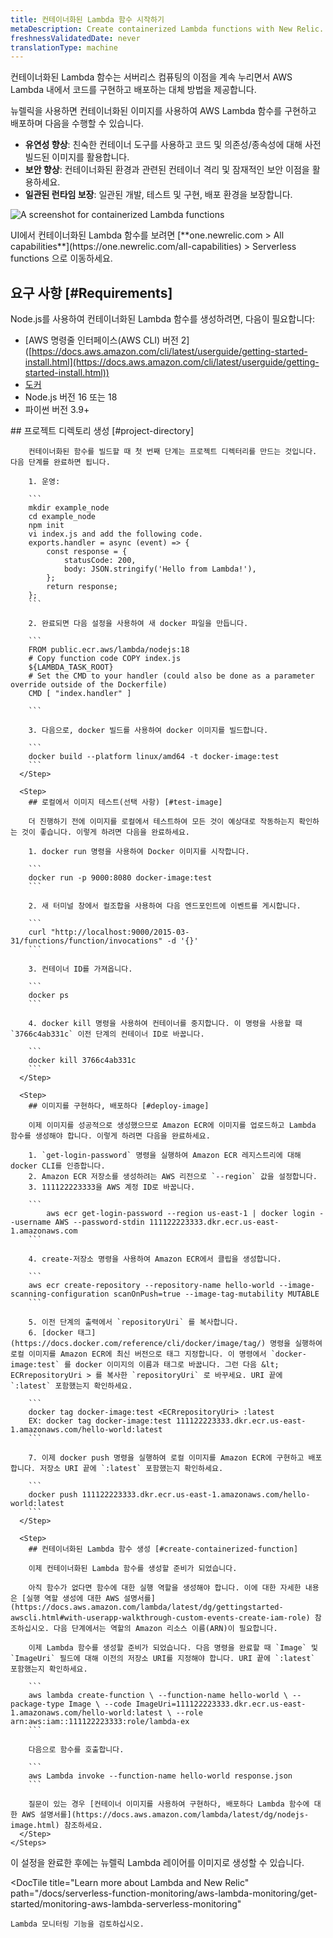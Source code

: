 ```yaml
---
title: 컨테이너화된 Lambda 함수 시작하기
metaDescription: Create containerized Lambda functions with New Relic.
freshnessValidatedDate: never
translationType: machine
---
```



컨테이너화된 Lambda 함수는 서버리스 컴퓨팅의 이점을 계속 누리면서 AWS Lambda 내에서 코드를 구현하고 배포하는 대체 방법을 제공합니다.

뉴렐릭을 사용하면 컨테이너화된 이미지를 사용하여 AWS Lambda 함수를 구현하고 배포하며 다음을 수행할 수 있습니다.

* **유연성 향상**: 친숙한 컨테이너 도구를 사용하고 코드 및 의존성/종속성에 대해 사전 빌드된 이미지를 활용합니다.
* **보안 향상**: 컨테이너화된 환경과 관련된 컨테이너 격리 및 잠재적인 보안 이점을 활용하세요.
* **일관된 런타임 보장**: 일관된 개발, 테스트 및 구현, 배포 환경을 보장합니다.

<img
  title="containerized functions"
  alt="A screenshot for containerized Lambda functions"
  src={serverlessLambdaContainerizedFunctions}
/>

<figcaption>
  UI에서 컨테이너화된 Lambda 함수를 보려면 [<DoNotTranslate>**one.newrelic.com > All capabilities**</DoNotTranslate>](https://one.newrelic.com/all-capabilities) > Serverless functions 으로 이동하세요.
</figcaption>

## 요구 사항 [#Requirements]

Node.js를 사용하여 컨테이너화된 Lambda 함수를 생성하려면, 다음이 필요합니다:

* \[AWS 명령줄 인터페이스(AWS CLI) 버전 2] ([https://docs.aws.amazon.com/cli/latest/userguide/getting-started-install.html](https://docs.aws.amazon.com/cli/latest/userguide/getting-started-install.html))
* [도커](https://docs.docker.com/get-docker/)
* Node.js 버전 16 또는 18
* 파이썬 버전 3.9+

<CollapserGroup>
  <Collapser
    id="node"
    title="Node.js를 사용하여 컨테이너화된 Lambda 함수 생성"
  >
    <Steps>
      <Step>
        ## 프로젝트 디렉토리 생성 [#project-directory]

        컨테이너화된 함수를 빌드할 때 첫 번째 단계는 프로젝트 디렉터리를 만드는 것입니다. 다음 단계를 완료하면 됩니다.

        1. 운영:

        ```
        mkdir example_node
        cd example_node
        npm init
        vi index.js and add the following code.
        exports.handler = async (event) => {
            const response = {
                statusCode: 200,
                body: JSON.stringify('Hello from Lambda!'),
            };
            return response;
        };
        ```

        2. 완료되면 다음 설정을 사용하여 새 docker 파일을 만듭니다.

        ```
        FROM public.ecr.aws/lambda/nodejs:18
        # Copy function code COPY index.js
        ${LAMBDA_TASK_ROOT} 
        # Set the CMD to your handler (could also be done as a parameter override outside of the Dockerfile) 
        CMD [ "index.handler" ]

        ```

        3. 다음으로, docker 빌드를 사용하여 docker 이미지를 빌드합니다.

        ```
        docker build --platform linux/amd64 -t docker-image:test 
        ```
      </Step>

      <Step>
        ## 로컬에서 이미지 테스트(선택 사항) [#test-image]

        더 진행하기 전에 이미지를 로컬에서 테스트하여 모든 것이 예상대로 작동하는지 확인하는 것이 좋습니다. 이렇게 하려면 다음을 완료하세요.

        1. docker run 명령을 사용하여 Docker 이미지를 시작합니다.

        ```
        docker run -p 9000:8080 docker-image:test
        ```

        2. 새 터미널 창에서 컬조합을 사용하여 다음 엔드포인트에 이벤트를 게시합니다.

        ```
        curl "http://localhost:9000/2015-03-31/functions/function/invocations" -d '{}'
        ```

        3. 컨테이너 ID를 가져옵니다.

        ```
        docker ps
        ```

        4. docker kill 명령을 사용하여 컨테이너를 중지합니다. 이 명령을 사용할 때 `3766c4ab331c` 이전 단계의 컨테이너 ID로 바꿉니다.

        ```
        docker kill 3766c4ab331c
        ```
      </Step>

      <Step>
        ## 이미지를 구현하다, 배포하다 [#deploy-image]

        이제 이미지를 성공적으로 생성했으므로 Amazon ECR에 이미지를 업로드하고 Lambda 함수를 생성해야 합니다. 이렇게 하려면 다음을 완료하세요.

        1. `get-login-password` 명령을 실행하여 Amazon ECR 레지스트리에 대해 docker CLI를 인증합니다.
        2. Amazon ECR 저장소를 생성하려는 AWS 리전으로 `--region` 값을 설정합니다.
        3. 111122223333을 AWS 계정 ID로 바꿉니다.

        ```
            aws ecr get-login-password --region us-east-1 | docker login --username AWS --password-stdin 111122223333.dkr.ecr.us-east-1.amazonaws.com
        ```

        4. create-저장소 명령을 사용하여 Amazon ECR에서 클립을 생성합니다.

        ```
        aws ecr create-repository --repository-name hello-world --image-scanning-configuration scanOnPush=true --image-tag-mutability MUTABLE
        ```

        5. 이전 단계의 출력에서 `repositoryUri` 를 복사합니다.
        6. [docker 태그](https://docs.docker.com/reference/cli/docker/image/tag/) 명령을 실행하여 로컬 이미지를 Amazon ECR에 최신 버전으로 태그 지정합니다. 이 명령에서 `docker-image:test` 를 docker 이미지의 이름과 태그로 바꿉니다. 그런 다음 &lt; ECRrepositoryUri > 를 복사한 `repositoryUri` 로 바꾸세요. URI 끝에 `:latest` 포함했는지 확인하세요.

        ```
        docker tag docker-image:test <ECRrepositoryUri> :latest
        EX: docker tag docker-image:test 111122223333.dkr.ecr.us-east-1.amazonaws.com/hello-world:latest
        ```

        7. 이제 docker push 명령을 실행하여 로컬 이미지를 Amazon ECR에 구현하고 배포합니다. 저장소 URI 끝에 `:latest` 포함했는지 확인하세요.

        ```
        docker push 111122223333.dkr.ecr.us-east-1.amazonaws.com/hello-world:latest
        ```
      </Step>

      <Step>
        ## 컨테이너화된 Lambda 함수 생성 [#create-containerized-function]

        이제 컨테이너화된 Lambda 함수를 생성할 준비가 되었습니다.

        아직 함수가 없다면 함수에 대한 실행 역할을 생성해야 합니다. 이에 대한 자세한 내용은 [실행 역할 생성에 대한 AWS 설명서를](https://docs.aws.amazon.com/lambda/latest/dg/gettingstarted-awscli.html#with-userapp-walkthrough-custom-events-create-iam-role) 참조하십시오. 다음 단계에서는 역할의 Amazon 리소스 이름(ARN)이 필요합니다.

        이제 Lambda 함수를 생성할 준비가 되었습니다. 다음 명령을 완료할 때 `Image` 및 `ImageUri` 필드에 대해 이전의 저장소 URI를 지정해야 합니다. URI 끝에 `:latest` 포함했는지 확인하세요.

        ```
        aws lambda create-function \ --function-name hello-world \ --package-type Image \ --code ImageUri=111122223333.dkr.ecr.us-east-1.amazonaws.com/hello-world:latest \ --role arn:aws:iam::111122223333:role/lambda-ex
        ```

        다음으로 함수를 호출합니다.

        ```
        aws Lambda invoke --function-name hello-world response.json
        ```

        질문이 있는 경우 [컨테이너 이미지를 사용하여 구현하다, 배포하다 Lambda 함수에 대한 AWS 설명서를](https://docs.aws.amazon.com/lambda/latest/dg/nodejs-image.html) 참조하세요.
      </Step>
    </Steps>
  </Collapser>
</CollapserGroup>

<DocTiles>
  <DocTile
    title="Create a New Relic Lambda layer as an image"
    path="/docs/tutorial-improve-app-performance/problematic-transactions"
  >
    이 설정을 완료한 후에는 뉴렐릭 Lambda 레이어를 이미지로 생성할 수 있습니다.
  </DocTile>

  <DocTile
    title="Learn more about Lambda and New Relic"
    path="/docs/serverless-function-monitoring/aws-lambda-monitoring/get-started/monitoring-aws-lambda-serverless-monitoring"
  >
    Lambda 모니터링 기능을 검토하십시오.
  </DocTile>
</DocTiles>